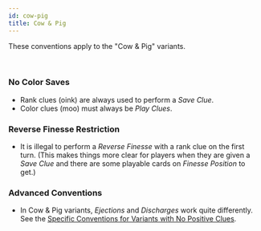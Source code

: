 ```yaml
---
id: cow-pig
title: Cow & Pig
---
```


These conventions apply to the "Cow & Pig" variants.

<br />

### No Color Saves

- Rank clues (oink) are always used to perform a _Save Clue_.
- Color clues (moo) must always be _Play Clues_.

### Reverse Finesse Restriction

- It is illegal to perform a _Reverse Finesse_ with a rank clue on the first turn. (This makes things more clear for players when they are given a _Save Clue_ and there are some playable cards on _Finesse Position_ to get.)

### Advanced Conventions

- In Cow & Pig variants, _Ejections_ and _Discharges_ work quite differently. See the [Specific Conventions for Variants with No Positive Clues](no-positive-clues.mdx).
